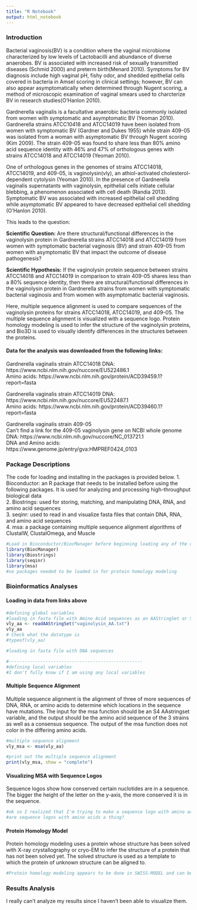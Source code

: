 ---
title: "R Notebook"
output: html_notebook
---

### Introduction  
Bacterial vaginosis(BV) is a condition where the vaginal microbiome characterized by low levels of Lactobacilli and abundance of diverse anaerobes. BV is associated with increased risk of sexually transmitted diseases (Schmid 2000) and preterm birth(Menard 2010). Symptoms for BV diagnosis include high vaginal pH, fishy odor, and shedded epithelial cells covered in bacteria in Amsel scoring in clinical settings; however, BV can also appear asymptomatically when determined through Nugent scoring, a method of microscopic examination of vaginal smears used to charcterize BV in research studies(O'Hanlon 2010).

Gardnerella vaginalis is a facultative anaerobic bacteria commonly isolated from women with symptomatic and asymptomatic BV (Yeoman 2010). Gardnerella strains ATCC10418 and ATCC14019 have been isolated from women with symptomatic BV (Gardner and Dukes 1955) while strain 409-05 was isolated from a woman with asymptomatic BV through Nugent scoring (Kim 2009). The strain 409-05 was found to share less than 80% amino acid sequence identity with 46% and 47% of orthologous genes with strains ATCC14018 and ATCC14019 (Yeoman 2010).

One of orthologous genes in the genomes of strains ATCC14018, ATCC14019, and 409-05, is vaginolysin(vly), an athiol-activated cholesterol-dependent cytolysin (Yeoman 2010). In the presence of Gardnerella vaginalis supernatants with vaginolysin, epithelial cells initiate cellular blebbing, a phenomenon associated with cell death (Randia 2013). Symptomatic BV was associated with increased epithelial cell shedding while asymptomatic BV appeared to have decreased epithelial cell shedding (O'Hanlon 2010).

This leads to the question:  

**Scientific Question:** Are there structural/functional differences in the vaginolysin protein in Gardnerella strains ATCC14018 and ATCC14019 from women with symptomatic bacterial vaginosis (BV) and strain 409-05 from women with asymptomatic BV that impact the outcome of disease pathogenesis? 

**Scientific Hypothesis:** If the vaginolysin protein sequence between strains ATCC14018 and ATCC14019 in comparison to strain 409-05 shares less than a 80% sequence identity, then there are structural/functional differences in the vaginolysin protein in Gardnerella strains from women with symptomatic bacterial vaginosis and from women with asymptomatic bacterial vaginosis.  

Here, multiple sequence alignment is used to compare sequences of the vaginolysin proteins for strains ATCC14018, ATCC14019, and 409-05. The multiple sequence alignment is visualized with a sequence logo. Protein homology modeling is used to infer the structure of the vaginolysin proteins, and Bio3D is used to visually identify differences in the structures between the proteins.

#### Data for the analysis was downloaded from the following links:
Gardnerella vaginalis strain ATCC14018
DNA: https://www.ncbi.nlm.nih.gov/nuccore/EU522486.1  
Amino acids: https://www.ncbi.nlm.nih.gov/protein/ACD39459.1?report=fasta

Gardnerella vaginalis strain ATCC14019
DNA: https://www.ncbi.nlm.nih.gov/nuccore/EU522487.1  
Amino acids: https://www.ncbi.nlm.nih.gov/protein/ACD39460.1?report=fasta

Gardnerella vaginalis strain 409-05  
Can't find a link for the 409-05 vaginolysin gene on NCBI 
whole genome DNA: https://www.ncbi.nlm.nih.gov/nuccore/NC_013721.1  
DNA and Amino acids: https://www.genome.jp/entry/gva:HMPREF0424_0103  


### Package Descriptions  
The code for loading and installing in the packages is provided below.
1. Bioconductor: an R package that needs to be installed before using the following packages. It is used for analyzing and processing high-throughput biological data  
2. Biostrings: used for storing, matching, and manipulating DNA, RNA, and amino acid sequences  
3. seqinr: used to read in and visualize fasta files that contain DNA, RNA, and amino acid sequences  
4. msa: a package containing multiple sequence alignment algorithms of ClustalW, ClustalOmega, and Muscle  

```{r}
#Load in Bioconductor/BiocManager before beginning loading any of the other packages
library(BiocManager)
library(Biostrings)
library(seqinr)
library(msa)
#no packages needed to be loaded in for protein homology modeling
```

### Bioinformatics Analyses  
#### Loading in data from links above  
```{r}
#defining global variables
#loading in fasta file with Amino Acid sequences as an AAStringSet or S4
vly_aa <- readAAStringSet("vaginolysin_AA.txt")
vly_aa
# Check what the datatype is
#typeof(vly_aa)

#loading in fasta file with DNA sequences

#---------------------------------------------------
#defining local variables
#I don't fully know if I am using any local variables
```

#### Multiple Sequence Alignment  
Multiple sequence alignment is the alignment of three of more sequences of DNA, RNA, or amino acids to determine which locations in the sequence have mutations. The input for the msa function should be an S4 AAstringset variable, and the output should be the amino acid sequence of the 3 strains as well as a consensus sequence. The output of the msa function does not color in the differing amino acids.
```{r}
#multiple sequence alignment
vly_msa <- msa(vly_aa)

#print out the multiple sequence alignment
print(vly_msa, show = "complete")
```

#### Visualizing MSA with Sequence Logos  
Sequence logos show how conserved certain nuclotides are in a sequence. The bigger the height of the letter on the y-axis, the more conserved it is in the sequence. 
```{r}
#ok so I realized that I'm trying to make a sequence logo with amino acids rather than nucleotides
#are sequence logos with amino acids a thing?
```

#### Protein Homology Model  
Protein homology modeling uses a protein whose structure has been solved with X-ray crystallography or cryo-EM to infer the structure of a protein that has not been solved yet. The solved structure is used as a template to which the protein of unknown structure can be aligned to. 
```{r}
#Protein homology modeling appears to be done in SWISS-MODEL and can be uploaded to GitHub
```

### Results Analysis  
I really can't analyze my results since I haven't been able to visualize them.